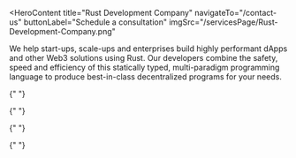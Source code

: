 <HeroContent
  title="Rust Development Company"
  navigateTo="/contact-us"
  buttonLabel="Schedule a consultation"
  imgSrc="/servicesPage/Rust-Development-Company.png"
>
  We help start-ups, scale-ups and enterprises build highly performant dApps and
  other Web3 solutions using Rust. Our developers combine the safety, speed and
  efficiency of this statically typed, multi-paradigm programming language to
  produce best-in-class decentralized programs for your needs.
</HeroContent>

<ClientCompaniesComponent />
<CountUpAnimationContainer />
<MainContent mainPara="Our Rust Development Services" />

<section className="grid grid-cols-3 gap-7 w-full py-8">
  <section className="w-full col-span-1 cursor-pointer">
    <ServiceCard
      service={{
        id: "Smart Contracts",
        image: "/servicesPage/Blockchain.svg",
        title: "Cross-chain Bridges",
        description:
          "Leveraging Rust’s unique capabilities such as memory safety and small runtime, we create robust Rust-based smart contracts to power your dapps and blockchain projects.",
        urlPath: "smart-contracts",
      }}
    />
  </section>

{" "}

<section className="w-full col-span-1 cursor-pointer">
  <ServiceCard
    service={{
      id: "Scalable dApps",
      image: "/servicesPage/Blockchain2.svg",
      title: "Sidechain Integration",
      description:
        "We build powerful, scalable, and highly customized decentralized apps using Rust. With interactive, visually appealing frontends and robust backends, our dApps truly stand out.",
      urlPath: "scalable-dapps",
    }}
  />
</section>

  <section className="w-full col-span-1 cursor-pointer">
    <ServiceCard
      service={{
        id: "Custom Blockchains",
        image: "/servicesPage/BlockchainApplicationDevelopment.svg",
        title: "Blockchain Development",
        description:
          "We use Rust-based frameworks to develop custom blockchains enriched with attributes like high throughput, enhanced security and reduced time to finality.",
        urlPath: "custom-blockchains",
      }}
    />
  </section>
</section>

<section className="grid grid-cols-3 gap-7 w-full py-8">
  <section className="w-full col-span-1 cursor-pointer">
    <ServiceCard
      service={{
        id: "NFT Marketplaces",
        image: "/servicesPage/Smartcontractdevelopment.svg",
        title: "Smart Contract Development",
        description:
          "We build interactive, scalable and feature-packed NFT marketplaces with Rust, helping businesses cater to the evolving needs of both NFT creators and collectors.",
        urlPath: "nft-marketplaces",
      }}
    />
  </section>

{" "}

<section className="w-full col-span-1 cursor-pointer">
  <ServiceCard
    service={{
      id: "Multichain Solutions",
      image: "/servicesPage/Development4.svg",
      title: "dApp Development",
      description:
        "Achieve unrestrained blockchain interoperability with our multichain solutions, aimed at promoting and contributing towards a synergistic decentralized ecosystem.",
      urlPath: "multichain-solutions",
    }}
  />
</section>

  <section className="w-full col-span-1 cursor-pointer">
    <ServiceCard
      service={{
        id: "Maintenance and Upgrade",
        image: "/servicesPage/MaintenanceandSupport11.svg",
        title: "Maintenance and Support",
        description:
          "Our maintenance and support service for Rust-based dApps and other blockchain solutions cover a range of expected and unexpected issues to ensure reduced downtime risks.",
        urlPath: "maintenance-upgrade",
      }}
    />
  </section>
</section>

<MainContent mainPara="Why Choose Adrig?" />

<section className="grid grid-cols-3 gap-7 w-full py-8">
  <section className="w-full col-span-1 cursor-pointer">
    <ServiceCard
      service={{
        id: "Internally Trained Developers",
        image: "/servicesPage/Testing.svg",
        title: "Flexibility",
        description:
          "With a team of 250+ internally trained developers, we offer end-to-end web3 development services for DeFi, metaverse, gaming, real estate, e-commerce, supply chain, and more.",
        urlPath: "internally-trained-developers",
      }}
    />
  </section>

{" "}

<section className="w-full col-span-1 cursor-pointer">
  <ServiceCard
    service={{
      id: "Web3 Domain Expertise",
      image: "/servicesPage/IntegrationandSupport.svg",
      title: "Popularity",
      description:
        "Our developers are skilled in the web3 domain. From performing wallet integration to building a full-fledged web3 solution, we undertake and excel in diverse projects.",
      urlPath: "web3-domain-expertise",
    }}
  />
</section>

  <section className="w-full col-span-1 cursor-pointer">
    <ServiceCard
      service={{
        id: "Wide Project Experience",
        image: "/servicesPage/CustomizedSolutions.svg",
        title: "Customizability",
        description:
          "We have experience working on a wide range of web3 projects, from gaming and NFTs to the metaverse. Furthermore, our team is always ready to undertake innovative and challenging projects.",
        urlPath: "wide-project-experience",
      }}
    />
  </section>
</section>

<MainContent mainPara="Why Develop With Rust?" />

<section className="grid grid-cols-3 gap-7 w-full py-8">
  <section className="w-full col-span-1 cursor-pointer">
    <ServiceCard
      service={{
        id: "Performance",
        image: "/servicesPage/Expertise.svg",
        title: "Extensive Expertise",
        description:
          "Rust is a low-level programming language that can be optimized for maximum performance. Its cross-platform capabilities facilitate easy deployment and migration of applications.",
        urlPath: "performance",
      }}
    />
  </section>

{" "}

<section className="w-full col-span-1 cursor-pointer">
  <ServiceCard
    service={{
      id: "Reliability",
      image: "/servicesPage/QualityAssurance.svg",
      title: "Assured Quality",
      description:
        "Rust is one of the most popular Web3 programming languages that ensures thread-safety and memory-safety, eliminating many classes of bugs at compile time.",
      urlPath: "reliability",
    }}
  />
</section>

  <section className="w-full col-span-1 cursor-pointer">
    <ServiceCard
      service={{
        id: "Speed",
        image: "/servicesPage/EndtoendDevelopment.svg",
        title: "End-to-End Development",
        description:
          "Since Rust is performance-oriented and does not use a garbage collector, programs written in it are predictably fast.",
        urlPath: "speed",
      }}
    />
  </section>
</section>
